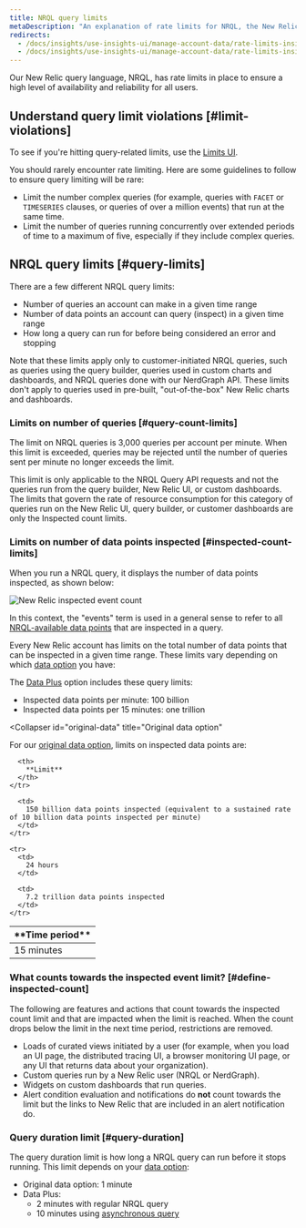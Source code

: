 ```yaml
---
title: NRQL query limits
metaDescription: "An explanation of rate limits for NRQL, the New Relic query language"
redirects:
  - /docs/insights/use-insights-ui/manage-account-data/rate-limits-insights-requests
  - /docs/insights/use-insights-ui/manage-account-data/rate-limits-insights
---
```



Our New Relic query language, NRQL, has rate limits in place to ensure a high level of availability and reliability for all users. 

## Understand query limit violations [#limit-violations]

To see if you're hitting query-related limits, use the [Limits UI](/docs/data-apis/manage-data/view-system-limits/). 

You should rarely encounter rate limiting. Here are some guidelines to follow to ensure query limiting will be rare:

* Limit the number complex queries (for example, queries with `FACET` or `TIMESERIES` clauses, or queries of over a million events) that run at the same time.
* Limit the number of queries running concurrently over extended periods of time to a maximum of five, especially if they include complex queries.

## NRQL query limits [#query-limits]

There are a few different NRQL query limits: 

* Number of queries an account can make in a given time range
* Number of data points an account can query (inspect) in a given time range
* How long a query can run for before being considered an error and stopping 

Note that these limits apply only to customer-initiated NRQL queries, such as queries using the query builder, queries used in custom charts and dashboards, and NRQL queries done with our NerdGraph API. These limits don't apply to queries used in pre-built, "out-of-the-box" New Relic charts and dashboards. 

### Limits on number of queries [#query-count-limits]

The limit on NRQL queries is 3,000 queries per account per minute. When this limit is exceeded, queries may be rejected until the number of queries sent per minute no longer exceeds the limit. 

This limit is only applicable to the NRQL Query API requests and not the queries run from the query builder, New Relic UI, or custom dashboards. The limits that govern the rate of resource consumption for this category of queries run on the New Relic UI, query builder, or customer dashboards are only the Inspected count limits.

### Limits on number of data points inspected [#inspected-count-limits]

When you run a NRQL query, it displays the number of data points inspected, as shown below:

<img
  title="New Relic inspected event count"
  alt="New Relic inspected event count"
  src={queriesnrqlEventCountinQueryBuilder}
/>

In this context, the "events" term is used in a general sense to refer to all [NRQL-available data points](/docs/query-data/nrql-new-relic-query-language/getting-started/introduction-nrql#what-you-can-query) that are inspected in a query.

Every New Relic account has limits on the total number of data points that can be inspected in a given time range. These limits vary depending on which [data option](/docs/accounts/accounts-billing/new-relic-one-pricing-billing/data-ingest-billing#data-prices) you have: 

<CollapserGroup>
  <Collapser
    id="data-plus"
    title="Data Plus"
  >

The [Data Plus](/docs/accounts/accounts-billing/new-relic-one-pricing-billing/data-ingest-billing#data-prices) option includes these query limits: 

* Inspected data points per minute: 100 billion
* Inspected data points per 15 minutes: one trillion

</Collapser>

  <Collapser
    id="original-data"
    title="Original data option"
  >

For our [original data option](/docs/accounts/accounts-billing/new-relic-one-pricing-billing/data-ingest-billing#data-prices), limits on inspected data points are: 

<table>
  <thead>
    <tr>
      <th style={{ width: "200px" }}>
        **Time period**
      </th>

      <th>
        **Limit**
      </th>
    </tr>
  </thead>

  <tbody>
    <tr>
      <td>
        15 minutes
      </td>

      <td>
        150 billion data points inspected (equivalent to a sustained rate of 10 billion data points inspected per minute)
      </td>
    </tr>

    <tr>
      <td>
        24 hours
      </td>

      <td>
        7.2 trillion data points inspected
      </td>
    </tr>
  </tbody>
</table>
    
</Collapser>
</CollapserGroup>

### What counts towards the inspected event limit? [#define-inspected-count]

The following are features and actions that count towards the inspected count limit and that are impacted when the limit is reached. When the count drops below the limit in the next time period, restrictions are removed.

* Loads of curated views initiated by a user (for example, when you load an <InlinePopup type="apm" /> UI page, the distributed tracing UI, a browser monitoring UI page, or any UI that returns data about your organization).
* Custom queries run by a New Relic user (NRQL or NerdGraph).
* Widgets on custom dashboards that run queries.
* Alert condition evaluation and notifications do **not** count towards the limit but the links to New Relic that are included in an alert notification do.

### Query duration limit [#query-duration]

The query duration limit is how long a NRQL query can run before it stops running. This limit depends on your [data option](/docs/accounts/accounts-billing/new-relic-one-pricing-billing/data-ingest-billing#data-prices): 

* Original data option: 1 minute
* Data Plus: 
  * 2 minutes with regular NRQL query
  * 10 minutes using [asynchronous query](/docs/apis/nerdgraph/examples/async-queries-nrql-tutorial)





